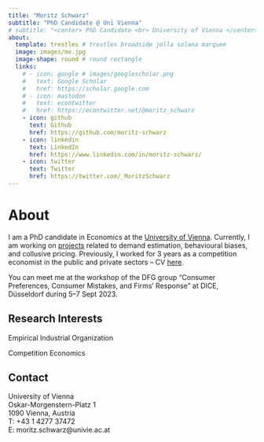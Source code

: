 ```yaml
---
title: "Moritz Schwarz"
subtitle: "PhD Candidate @ Uni Vienna"
# subtitle: "<center> PhD Candidate <br> University of Vienna </center>"
about:
  template: trestles # trestles broadside jolla solana marquee 
  image: images/me.jpg
  image-shape: round # round rectangle
  links:
    # - icon: google # images/googlescholar.png
    #   text: Google Scholar
    #   href: https://scholar.google.com
    # - icon: mastodon
    #   text: econtwitter
    #   href: https://econtwitter.net/@moritz_schwarz
    - icon: github
      text: Github
      href: https://github.com/moritz-schwarz
    - icon: linkedin
      text: LinkedIn
      href: https://www.linkedin.com/in/moritz-schwarz/
    - icon: twitter
      text: Twitter
      href: https://twitter.com/_MoritzSchwarz
---
```


<title> Moritz Schwarz · PhD Candidate · University of Vienna. I am a PhD candidate in Economics at the University of Vienna. My research interests include Empirical Industrial Organization and Competition Economics. </title>

# About
I am a PhD candidate in Economics at the [University of Vienna](https://econ.univie.ac.at/). Currently, I am working on [projects](https://www.moritz-schwarz.com/research/) related to demand estimation, behavioural biases, and collusive pricing. Previously, I worked for 3 years as a competition economist in the public and private sectors -- CV [here](https://www.moritz-schwarz.com/cv/).

You can meet me at the workshop of the DFG group "Consumer Preferences, Consumer Mistakes, and Firms’ Response" at DICE, Düsseldorf during 5--7 Sept 2023.

## Research Interests
Empirical Industrial Organization

Competition Economics

## Contact
University of Vienna  <br>
Oskar-Morgenstern-Platz 1 <br>
1090 Vienna, Austria <br>
<span>T: </span><span>+43</span><span> 1 </span><span style="display:none;">HIDDEN_TEXT_TO_BLOCK SPAM</span><span>4277</span><span> 37472</span> <br>
<span>E: moritz.schwarz@</span><span style="display:none;">HIDDEN_TEXT_TO_BLOCK SPAM</span><span>univie.ac.at</span> 

<!-- Room 03.314 <br> -->